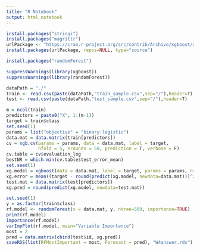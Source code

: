 ```yaml
---
title: "R Notebook"
output: html_notebook
---
```

```r
install.packages("stringi")
install.packages("magrittr")
urlPackage <- "https://cran.r-project.org/src/contrib/Archive/xgboost/xgboost_1.2.0.1.tar.gz"
install.packages(urlPackage, repos=NULL, type="source")
```
```r
install.packages("randomForest")
```

```r
suppressWarnings(library(xgboost))
suppressWarnings(library(randomForest))
```
```r
dataPath = "./"
train <- read.csv(paste(dataPath,"train_sample.csv",sep="/"),header=T)
test <- read.csv(paste(dataPath,"test_sample.csv",sep="/"),header=T)
```
```r
m = ncol(train)
predictors = paste0("X", 1:(m-1))
target = train$class
set.seed(1)
params = list("objective" = "binary:logistic")
data.mat = data.matrix(train[predictors])
cv = xgb.cv(params = params, data = data.mat, label = target, 
            nfold = 5, nrounds = 50, prediction = T, verbose = F)
cv.table = cv$evaluation_log
bestNR = which.min(cv.table$test_error_mean)
set.seed(1)
xg.model = xgboost(data = data.mat, label = target, params = params, nrounds = bestNR, verbose = F)
xg.error = mean((target - round(predict(xg.model, newdata=data.mat)))^2)
test.mat = data.matrix(test[predictors])
xg.pred = round(predict(xg.model, newdata=test.mat))
```
```r
set.seed(1)
y = as.factor(train$class)
rf.model <- randomForest(x = data.mat, y, ntree=500, importance=TRUE)
print(rf.model)
importance(rf.model)
varImpPlot(rf.model, main="Variable Importance")
most = 2
pred = data.matrix(cbind(test$id, xg.pred))
saveRDS(list(RFMostImportant = most, Forecast = pred), "W4answer.rds")
```


